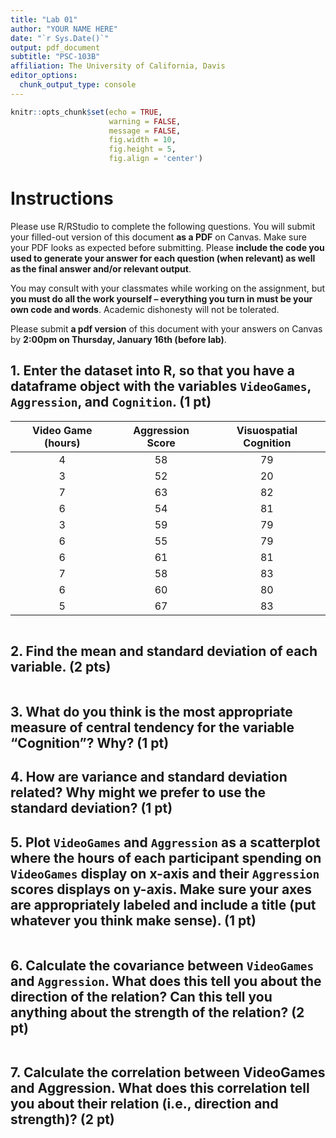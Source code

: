 ```yaml
---
title: "Lab 01"
author: "YOUR NAME HERE"
date: "`r Sys.Date()`"
output: pdf_document
subtitle: "PSC-103B"
affiliation: The University of California, Davis
editor_options:
  chunk_output_type: console
---
```


```r
knitr::opts_chunk$set(echo = TRUE,
                      warning = FALSE,
                      message = FALSE,
                      fig.width = 10,
                      fig.height = 5,
                      fig.align = 'center')

```

# Instructions

Please use R/RStudio to complete the following questions. You will submit your filled-out version of this document **as a PDF** on Canvas. Make sure your PDF looks as expected before submitting. Please **include the code you used to generate your answer for each question (when relevant) as well as the final answer and/or relevant output**.

You may consult with your classmates while working on the assignment, but **you must do all the work yourself – everything you turn in must be your own code and words**. Academic dishonesty will not be tolerated. 

Please submit **a pdf version** of this document with your answers on Canvas by **2:00pm on Thursday, January 16th (before lab)**.

## 1. Enter the dataset into R, so that you have a dataframe object with the variables `VideoGames`, `Aggression`, and `Cognition`. (1 pt)

| Video Game (hours) | Aggression Score | Visuospatial Cognition |
|:------------------:|:----------------:|:----------------------:|
|         4          |        58        |           79           |
|         3          |        52        |           20           |
|         7          |        63        |           82           |
|         6          |        54        |           81           |
|         3          |        59        |           79           |
|         6          |        55        |           79           |
|         6          |        61        |           81           |
|         7          |        58        |           83           |
|         6          |        60        |           80           |
|         5          |        67        |           83           |


```r

```

## 2. Find the mean and standard deviation of each variable. (2 pts)

```r

```

## 3. What do you think is the most appropriate measure of central tendency for the variable "Cognition"? Why? (1 pt)

> 

## 4. How are variance and standard deviation related? Why might we prefer to use the standard deviation? (1 pt)

> 

## 5. Plot `VideoGames` and `Aggression` as a scatterplot where the hours of each participant spending on `VideoGames` display on x-axis and their `Aggression` scores displays on y-axis. Make sure your axes are appropriately labeled and include a title (put whatever you think make sense). (1 pt)

```r

```

## 6. Calculate the covariance between `VideoGames` and `Aggression`. What does this tell you about the direction of the relation? Can this tell you anything about the strength of the relation? (2 pt)

```r

```

> 

## 7. Calculate the correlation between VideoGames and Aggression. What does this correlation tell you about their relation (i.e., direction and strength)? (2 pt)

```r

```

> 